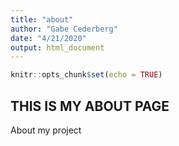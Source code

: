 ```yaml
---
title: "about"
author: "Gabe Cederberg"
date: "4/21/2020"
output: html_document
---
```


```r
knitr::opts_chunk$set(echo = TRUE)
```

## THIS IS MY ABOUT PAGE

About my project